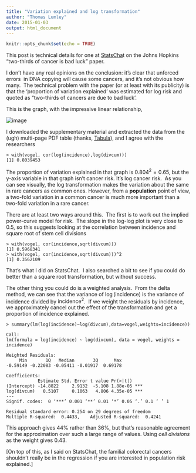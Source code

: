 ```yaml
---
title: "Variation explained and log transformation"
author: "Thomas Lumley"
date: 2015-01-03
output: html_document
---
```


```r
knitr::opts_chunk$set(echo = TRUE)
```
This post is technical details for one at [StatsCha](http://www.statschat.org.nz/2015/01/03/cancer-isnt-just-bad-luck/)t on the Johns Hopkins "two-thirds of cancer is bad luck" paper.

I don't have any real opinions on the conclusion: it's clear that unforced errors  in DNA copying will cause some cancers, and it's not obvious how many.  The technical problem with the paper (or at least with its publicity) is that the 'proportion of variation explained' was estimated for log risk and quoted as "two-thirds of cancers are due to bad luck'.

This is the graph, with the impressive linear relationship, 

![image](https://31.media.tumblr.com/7cf5788e021fa9853e7295d8168468c6/tumblr_inline_nhkskorxQ81s1hdxy.jpg) 

I downloaded the supplementary material and extracted the data from the (ugh) multi-page PDF table (thanks, [Tabula](http://tabula.technology/)), and I agree with the researchers

```
> with(vogel, cor(log(incidence),log(divcum)))
[1] 0.8039453 
```

The proportion of variation explained in that graph is $0.804^2=0.65$, but the y-axis variable in that graph isn't cancer risk. It's log cancer risk.  As you can see visually, the log transformation makes the variation about the same in rare cancers as common ones. However, from a **population** point of view, a two-fold variation in a common cancer is much more important than a two-fold variation in a rare cancer.

There are at least two ways around this.  The first is to work out the implied power-curve model for risk.  The slope in the log-log plot is very close to 0.5, so this suggests looking at the correlation between incidence and square root of stem cell divisions

```
> with(vogel, cor(incidence,sqrt(divcum)))
[1] 0.5968341
> with(vogel, cor(incidence,sqrt(divcum)))^2
[1] 0.3562109
```

That's what I did on StatsChat.  I also searched a bit to see if you could do better than a square root transformation, but without success.

The other thing you could do is a weighted analysis.  From the delta method, we can see that the variance of $\log(\textrm{incidence})$ is the variance of $\textrm{incidence}$ divided by $\textrm{incidence}^2$.  If we weight the residuals by incidence, we approximately cancel out the effect of the transformation and get a proportion of incidence explained.

```
> summary(lm(log(incidence)~log(divcum),data=vogel,weights=incidence))

Call:
lm(formula = log(incidence) ~ log(divcum), data = vogel, weights = incidence)

Weighted Residuals:
     Min       1Q   Median       3Q      Max 
-0.59149 -0.22083 -0.05411 -0.01917  0.69178 

Coefficients:
            Estimate Std. Error t value Pr(>|t|)    
(Intercept) -14.8822     2.9132  -5.108 1.88e-05 ***
log(divcum)   0.5107     0.1063   4.806 4.35e-05 ***
---
Signif. codes:  0 ‘***’ 0.001 ‘**’ 0.01 ‘*’ 0.05 ‘.’ 0.1 ‘ ’ 1

Residual standard error: 0.254 on 29 degrees of freedom
Multiple R-squared:  0.4433,	Adjusted R-squared:  0.4241 
```

This approach gives 44% rather than 36%, but that's reasonable agreement for the approximation over such a large range of values. Using _cell divisions_ as the weight gives 0.43.

[On top of this, as I said on StatsChat, the familial colorectal cancers shouldn't really be in the regression if you are interested in population risk explained.]